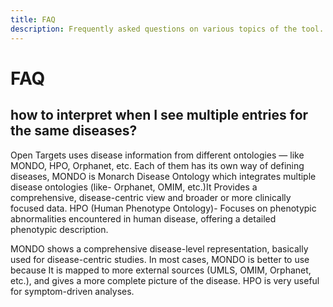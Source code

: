 ```yaml
---
title: FAQ
description: Frequently asked questions on various topics of the tool.
---
```


# FAQ

## how to interpret when I see multiple entries for the same diseases?

Open Targets uses disease information from different ontologies — like MONDO, HPO, Orphanet, etc. Each of them has its own way of defining diseases, MONDO is Monarch Disease Ontology which integrates multiple disease ontologies (like- Orphanet, OMIM, etc.)It Provides a comprehensive, disease-centric view and broader or more clinically focused data. HPO (Human Phenotype Ontology)- Focuses on phenotypic abnormalities encountered in human disease, offering a detailed phenotypic description.

MONDO shows a comprehensive disease-level representation, basically used for disease-centric studies.  In most cases, MONDO is better to use because It is mapped to more external sources (UMLS, OMIM, Orphanet, etc.),  and gives a more complete picture of the disease. HPO is very useful for symptom-driven analyses.